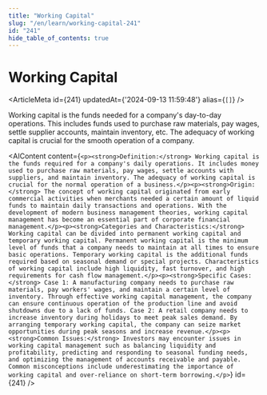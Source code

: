 ```yaml
---
title: "Working Capital"
slug: "/en/learn/working-capital-241"
id: "241"
hide_table_of_contents: true
---
```



# Working Capital

<ArticleMeta id={241} updatedAt={'2024-09-13 11:59:48'} alias={`[]`} />
<div className='border-solid border-b border-t-0 my-4 border-[var(--ifm-color-gray-300)]' />

Working capital is the funds needed for a company's day-to-day operations. This includes funds used to purchase raw materials, pay wages, settle supplier accounts, maintain inventory, etc. The adequacy of working capital is crucial for the smooth operation of a company.

<AIContent content={`<p><strong>Definition:</strong> Working capital is the funds required for a company's daily operations. It includes money used to purchase raw materials, pay wages, settle accounts with suppliers, and maintain inventory. The adequacy of working capital is crucial for the normal operation of a business.</p><p><strong>Origin:</strong> The concept of working capital originated from early commercial activities when merchants needed a certain amount of liquid funds to maintain daily transactions and operations. With the development of modern business management theories, working capital management has become an essential part of corporate financial management.</p><p><strong>Categories and Characteristics:</strong> Working capital can be divided into permanent working capital and temporary working capital. Permanent working capital is the minimum level of funds that a company needs to maintain at all times to ensure basic operations. Temporary working capital is the additional funds required based on seasonal demand or special projects. Characteristics of working capital include high liquidity, fast turnover, and high requirements for cash flow management.</p><p><strong>Specific Cases:</strong> Case 1: A manufacturing company needs to purchase raw materials, pay workers' wages, and maintain a certain level of inventory. Through effective working capital management, the company can ensure continuous operation of the production line and avoid shutdowns due to a lack of funds. Case 2: A retail company needs to increase inventory during holidays to meet peak sales demand. By arranging temporary working capital, the company can seize market opportunities during peak seasons and increase revenue.</p><p><strong>Common Issues:</strong> Investors may encounter issues in working capital management such as balancing liquidity and profitability, predicting and responding to seasonal funding needs, and optimizing the management of accounts receivable and payable. Common misconceptions include underestimating the importance of working capital and over-reliance on short-term borrowing.</p>`} id={241} />
